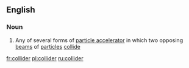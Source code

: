 ==English==

===Noun===
{{wikipedia}}
{{en-noun}}

#{{physics}} Any of several forms of [[particle accelerator]] in which two opposing  [[beam]]s of [[particle]]s [[collide]]

[[fr:collider]]
[[pl:collider]]
[[ru:collider]]